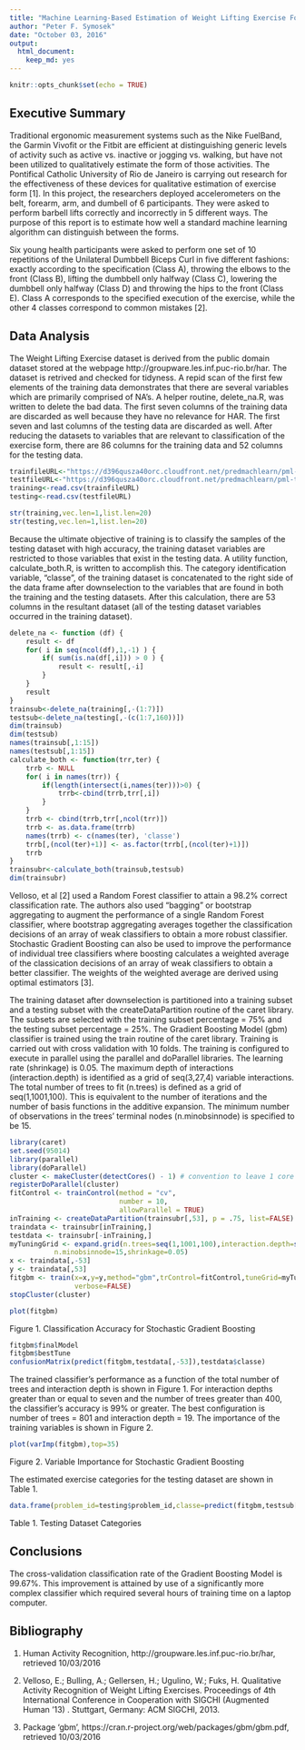 ```yaml
---
title: "Machine Learning-Based Estimation of Weight Lifting Exercise Form"
author: "Peter F. Symosek"
date: "October 03, 2016"
output: 
  html_document: 
    keep_md: yes
---
```


```r
knitr::opts_chunk$set(echo = TRUE)
```

## Executive Summary
Traditional ergonomic measurement systems such as the Nike FuelBand, the Garmin Vivofit or the Fitbit are efficient at distinguishing generic levels of activity such as active vs. inactive or jogging vs. walking, but have not been utilized to qualitatively estimate the form of those activities. The Pontifical Catholic University of Rio de Janeiro is carrying out research for the effectiveness of these devices for qualitative estimation of exercise form [1]. In this project, the researchers deployed accelerometers on the belt, forearm, arm, and dumbell of 6 participants. They were asked to perform barbell lifts correctly and incorrectly in 5 different ways. The purpose of this report is to estimate how well a standard machine learning algorithm can distinguish between the forms.

Six young health participants were asked to perform one set of 10 repetitions of the Unilateral Dumbbell Biceps Curl in five different fashions: exactly according to the specification (Class A), throwing the elbows to the front (Class B), lifting the dumbbell only halfway (Class C), lowering the dumbbell only halfway (Class D) and throwing the hips to the front (Class E). Class A corresponds to the specified execution of the exercise, while the other 4 classes correspond to common mistakes [2]. 

## Data Analysis

The Weight Lifting Exercise dataset is derived from the public domain dataset stored at the webpage http://groupware.les.inf.puc-rio.br/har. The dataset is retrived and checked for tidyness. A repid scan of the first few elements of the training data demonstrates that there are several variables which are primarily comprised of NA's. A helper routine, delete_na.R, was written to delete the bad data. The first seven columns of the training data are discarded as well because they have no relevance for HAR. The first seven and last columns of the testing data are discarded as well. After reducing the datasets to variables that are relevant to classification of the exercise form, there are 86 columns for the training data and 52 columns for the testing data.
```r
trainfileURL<-"https://d396qusza40orc.cloudfront.net/predmachlearn/pml-training.csv"
testfileURL<-"https://d396qusza40orc.cloudfront.net/predmachlearn/pml-testing.csv"
training<-read.csv(trainfileURL)
testing<-read.csv(testfileURL)
```

```r
str(training,vec.len=1,list.len=20)
str(testing,vec.len=1,list.len=20)
```

Because the ultimate objective of training is to classify the samples of the testing dataset with high accuracy, the training dataset variables are restricted to those variables that exist in the testing data. A utility function, calculate_both.R, is written to accomplish this. The category identification variable, "classe", of the training dataset is concatenated to the right side of the data frame after downselection to the variables that are found in both the training and the testing datasets. After this calculation, there are 53 columns in the resultant dataset (all of the testing dataset variables occurred in the training dataset).
```r
delete_na <- function (df) {
    result <- df
    for( i in seq(ncol(df),1,-1) ) {
        if( sum(is.na(df[,i])) > 0 ) {
            result <- result[,-i]
        }
    }
    result
}
trainsub<-delete_na(training[,-(1:7)])
testsub<-delete_na(testing[,-(c(1:7,160))])
dim(trainsub)
dim(testsub)
names(trainsub[,1:15])
names(testsub[,1:15])
calculate_both <- function(trr,ter) {
    trrb <- NULL
    for( i in names(trr)) {
        if(length(intersect(i,names(ter)))>0) {
            trrb<-cbind(trrb,trr[,i])
        }
    }
    trrb <- cbind(trrb,trr[,ncol(trr)])
    trrb <- as.data.frame(trrb)
    names(trrb) <- c(names(ter), 'classe')
    trrb[,(ncol(ter)+1)] <- as.factor(trrb[,(ncol(ter)+1)])
    trrb
}
trainsubr<-calculate_both(trainsub,testsub)
dim(trainsubr)
```

Velloso, et al [2] used a Random Forest classifier to attain a 98.2% correct classification rate. The authors also used "bagging" or bootstrap aggregating to augment the performance of a single Random Forest classifier, where bootstrap aggregating averages together the classification decisions of an array of weak classifiers to obtain a more robust classifier. Stochastic Gradient Boosting can also be used to improve the performance of individual tree classifiers where boosting calculates a weighted average of the classication decisions of an array of weak classifiers to obtain a better classifier. The weights of the weighted average are derived using optimal estimators [3]. 

The training dataset after downselection is partitioned into a training subset and a testing subset with the createDataPartition routine of the caret library. The subsets are selected with the training subset percentage = 75% and the testing subset percentage = 25%. The Gradient Boosting Model (gbm) classifier is trained using the train routine of the caret library. Training is carried out with cross validation with 10 folds. The training is configured to execute in parallel using the parallel and doParallel libraries. The learning rate (shrinkage) is 0.05. The maximum depth of interactions (interaction.depth) is identified as a grid of seq(3,27,4) variable interactions. The total number of trees to fit (n.trees) is defined as a grid of seq(1,1001,100). This is equivalent to the number of iterations and the number of basis functions in the additive expansion. The minimum number of observations in the trees' terminal nodes (n.minobsinnode) is specified to be 15.
```r
library(caret)
set.seed(95014)
library(parallel)
library(doParallel)
cluster <- makeCluster(detectCores() - 1) # convention to leave 1 core for OS
registerDoParallel(cluster)
fitControl <- trainControl(method = "cv",
                           number = 10,
                           allowParallel = TRUE)
inTraining <- createDataPartition(trainsubr[,53], p = .75, list=FALSE)
traindata <- trainsubr[inTraining,]
testdata <- trainsubr[-inTraining,]
myTuningGrid <- expand.grid(n.trees=seq(1,1001,100),interaction.depth=seq(3,27,4),
           n.minobsinnode=15,shrinkage=0.05)
x <- traindata[,-53]
y <- traindata[,53]
fitgbm <- train(x=x,y=y,method="gbm",trControl=fitControl,tuneGrid=myTuningGrid,
                verbose=FALSE)
stopCluster(cluster)
```
```r
plot(fitgbm)
```

Figure 1. Classification Accuracy for Stochastic Gradient Boosting

```r
fitgbm$finalModel
fitgbm$bestTune
confusionMatrix(predict(fitgbm,testdata[,-53]),testdata$classe)
```
The trained classifier's performance as a function of the total number of trees and interaction depth is shown in Figure 1. For interaction depths greater than or equal to seven and the number of trees greater than 400, the classifier's accuracy is 99% or greater. The best configuration is number of trees = 801 and interaction depth = 19. The importance of the training variables is shown in Figure 2.
```r
plot(varImp(fitgbm),top=35)
```

Figure 2. Variable Importance for Stochastic Gradient Boosting

The estimated exercise categories for the testing dataset are shown in Table 1.

```r
data.frame(problem_id=testing$problem_id,classe=predict(fitgbm,testsub[,-53]))
```
Table 1. Testing Dataset Categories

## Conclusions

The cross-validation classification rate of the Gradient Boosting Model is 99.67%. This improvement is attained by use of a significantly more complex classifier which required several hours of training time on a laptop computer.


## Bibliography

1. Human Activity Recognition, http://groupware.les.inf.puc-rio.br/har, retrieved 10/03/2016

2. Velloso, E.; Bulling, A.; Gellersen, H.; Ugulino, W.; Fuks, H. Qualitative Activity Recognition of Weight Lifting Exercises. Proceedings of 4th International Conference in Cooperation with SIGCHI (Augmented Human '13) . Stuttgart, Germany: ACM SIGCHI, 2013.

3. Package 'gbm', https://cran.r-project.org/web/packages/gbm/gbm.pdf, retrieved 10/03/2016